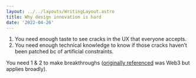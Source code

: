 ```yaml
---
layout: ../../layouts/WritingLayout.astro
title: Why design innovation is hard
date: '2022-04-26'
---
```


1. You need enough taste to see cracks in the UX that everyone accepts. 
2. You need enough technical knowledge to know if those cracks haven’t been patched bc of artificial constraints.

You need 1 & 2 to make breakthroughs ([originally referenced](https://x.com/maxoulos/status/1519150656552067077) was Web3 but applies broadly).